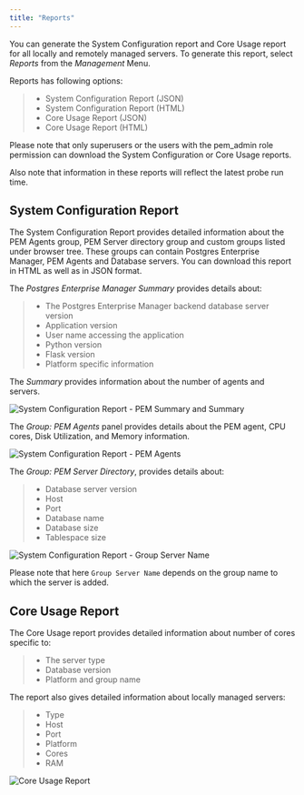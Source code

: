 ```yaml
---
title: "Reports"
---
```


<div id="reports" class="registered_link"></div>


You can generate the System Configuration report and Core Usage report for all locally and remotely managed servers. To generate this report, select *Reports* from the *Management* Menu.

Reports has following options:

>   - System Configuration Report (JSON)
>   - System Configuration Report (HTML)
>   - Core Usage Report (JSON)
>   - Core Usage Report (HTML)

Please note that only superusers or the users with the pem_admin role permission can download the System Configuration or Core Usage reports.

Also note that information in these reports will reflect the latest probe run time.

## System Configuration Report

The System Configuration Report provides detailed information about the PEM Agents group, PEM Server directory group and custom groups listed under browser tree. These groups can contain Postgres Enterprise Manager, PEM Agents and Database servers. You can download this report in HTML as well as in JSON format.

The *Postgres Enterprise Manager Summary* provides details about:

>   - The Postgres Enterprise Manager backend database server version
>   - Application version
>   - User name accessing the application
>   - Python version
>   - Flask version
>   - Platform specific information

The *Summary* provides information about the number of agents and servers.

![*System Configuration Report - PEM Summary and Summary*](images/system_configuration_report_pem_summary_and_summary.png)

The *Group: PEM Agents* panel provides details about the PEM agent, CPU cores, Disk Utilization, and Memory information.

![*System Configuration Report - PEM Agents*](images/system_configuration_report_pem_agents.png)

The *Group: PEM Server Directory*, provides details about:

>   - Database server version
>   - Host
>   - Port
>   - Database name
>   - Database size
>   - Tablespace size

![*System Configuration Report - Group Server Name*](images/system_configuration_report_pem_server_directory.png)

Please note that here `Group Server Name` depends on the group name to which the server is added.

## Core Usage Report

The Core Usage report provides detailed information about number of cores specific to:

>   - The server type
>   - Database version
>   - Platform and group name

The report also gives detailed information about locally managed servers:

>   - Type
>   - Host
>   - Port
>   - Platform
>   - Cores
>   - RAM

![*Core Usage Report*](images/core_usage_report.png)
